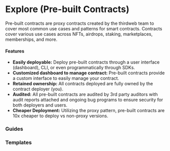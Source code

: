 
# Explore (Pre-built Contracts)

Pre-built contracts are proxy contracts created by the thirdweb team to cover most common use cases and patterns for smart contracts. Contracts cover various use cases across NFTs, airdrops, staking, marketplaces, memberships, and more.

#### Features

- **Easily deployable:** Deploy pre-built contracts through a user interface (dashboard), CLI, or even programmatically through SDKs.
- **Customized dashboard to manage contract:** Pre-built contracts provide a custom interface to easily manage your contract.
- **Retained ownership:** All contracts deployed are fully owned by the contract deployer (you).
- **Audited:** All pre-built contracts are audited by 3rd party auditors with audit reports attached and ongoing bug programs to ensure security for both deployers and users.
- **Cheaper Deployment:** Utilizing the proxy pattern, pre-built contracts are 10x cheaper to deploy vs non-proxy versions.

### Guides

<Grid>

<ArticleCard
	title="Account Factory"
	description="Learn how to deploy an NFT Factory contract."
	href="/contracts/explore/pre-built-contracts/account-factory"
/>

<ArticleCard
	title="Token"
	description="Learn how to deploy a Token contract."
	href="/contracts/explore/pre-built-contracts/token"
/>

<ArticleCard
	title="NFT Drop"
	description="Learn how to deploy an NFT Drop contract."
	href="/contracts/explore/pre-built-contracts/nft-drop"
/>

</Grid>

### Templates

<Grid>

<GithubTemplateCard title="Marketplace" href="/" />

<GithubTemplateCard title="NFT Drop" href="/" />

<GithubTemplateCard title="NFT Gallery" href="/" />

</Grid>
